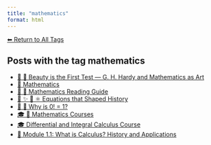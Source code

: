 ```yaml
---
title: "mathematics"
format: html
---
```


[⬅ Return to All Tags](../tags.qmd)

## Posts with the tag **mathematics**

- [📘 🧮 Beauty is the First Test — G. H. Hardy and Mathematics as Art](/posts/mathematics/mathematical-beauty.html)
- [🧮 Mathematics](/posts/mathematics/index.html)
- [🧭 🧮 Mathematics Reading Guide](/posts/mathematics/math-guide.html)
- [📘 ✨ 🧮 ⚛️ Equations that Shaped History](/posts/mathematics/historical-equations.html)
- [📘 🧮 Why is 0! = 1?](/posts/mathematics/zero-factorial.html)
- [🎓 🧮 Mathematics Courses](/posts/courses/math/index.html)
- [🎓 Differential and Integral Calculus Course](/posts/courses/math/calculus/index.html)
- [🧠 Module 1.1: What is Calculus? History and Applications](/posts/courses/math/calculus/module-1/1.1-introduction.html)
